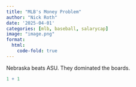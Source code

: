 ---
title: "MLB's Money Problem"
author: "Nick Roth"
date: '2025-04-01'
categories: [mlb, baseball, salarycap]
image: "image.png"
format: 
  html:
    code-fold: true
---

Nebraska beats ASU. They dominated the boards.

```{r}
1 + 1
```
